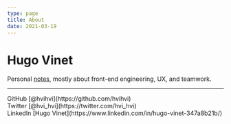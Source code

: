 ```yaml
---
type: page
title: About
date: 2021-03-19
---
```


# Hugo Vinet

Personal [notes](/posts), mostly about front-end engineering, UX, and teamwork.

---

<div>
  GitHub [@hvihvi](https://github.com/hvihvi)
  <br />
  Twitter [@hvi_hvi](https://twitter.com/hvi_hvi)
  <br />
  LinkedIn [Hugo Vinet](https://www.linkedin.com/in/hugo-vinet-347a8b21b/)
</div>
